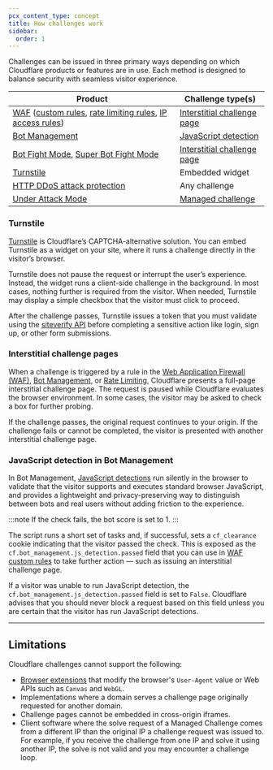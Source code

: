 ```yaml
---
pcx_content_type: concept
title: How challenges work
sidebar:
  order: 1
---
```


Challenges can be issued in three primary ways depending on which Cloudflare products or features are in use. Each method is designed to balance security with seamless visitor experience. 

| Product | Challenge type(s) |
| --- | --- |
| [WAF](/waf/) ([custom rules](/waf/custom-rules/), [rate limiting rules](/waf/rate-limiting-rules/), [IP access rules](/waf/tools/ip-access-rules/)) | [Interstitial challenge page](#interstitial-challenge-pages) |
| [Bot Management](/bots/get-started/bot-management/) | [JavaScript detection](/bots/additional-configurations/javascript-detections/) |
| [Bot Fight Mode](/bots/get-started/bot-fight-mode/), [Super Bot Fight Mode](/bots/get-started/super-bot-fight-mode/) | [Interstitial challenge page](#interstitial-challenge-pages) |
| [Turnstile](/turnstile/) | Embedded widget |
| [HTTP DDoS attack protection](/ddos-protection/managed-rulesets/http/) | Any challenge |
| [Under Attack Mode](/fundamentals/reference/under-attack-mode/) | [Managed challenge](/cloudflare-challenges/challenge-types/challenge-pages/#managed-challenge-recommended) |

### Turnstile

[Turnstile](/turnstile/) is Cloudflare’s CAPTCHA-alternative solution. You can embed Turnstile as a widget on your site, where it runs a challenge directly in the visitor’s browser.

Turnstile does not pause the request or interrupt the user’s experience. Instead, the widget runs a client-side challenge in the background. In most cases, nothing further is required from the visitor. When needed, Turnstile may display a simple checkbox that the visitor must click to proceed. 

After the challenge passes, Turnstile issues a token that you must validate using the [siteverify API](/turnstile/get-started/server-side-validation/) before completing a sensitive action like login, sign up, or other form submissions.

### Interstitial challenge pages

When a challenge is triggered by a rule in the [Web Application Firewall (WAF)](/waf/), [Bot Management](/bots/), or [Rate Limiting](/waf/rate-limiting-rules/), Cloudflare presents a full-page interstitial challenge page. The request is paused while Cloudflare evaluates the browser environment. In some cases, the visitor may be asked to check a box for further probing. 

If the challenge passes, the original request continues to your origin. If the challenge fails or cannot be completed, the visitor is presented with another interstitial challenge page.

### JavaScript detection in Bot Management

In Bot Management, [JavaScript detections](/bots/additional-configurations/javascript-detections/) run silently in the browser to validate that the visitor supports and executes standard browser JavaScript, and provides a lightweight and privacy-preserving way to distinguish between bots and real users without adding friction to the experience.

:::note
If the check fails, the bot score is set to 1.
:::

The script runs a short set of tasks and, if successful, sets a `cf_clearance` cookie indicating that the visitor passed the check. This is exposed as the `cf.bot_management.js_detection.passed` field that you can use in [WAF custom rules](/waf/custom-rules/) to take further action — such as issuing an interstitial challenge page. 

If a visitor was unable to run JavaScript detection, the `cf.bot_management.js_detection.passed` field is set to `False`. Cloudflare advises that you should never block a request based on this field unless you are certain that the visitor has run JavaScript detections.

---

## Limitations

Cloudflare challenges cannot support the following:

- [Browser extensions](/cloudflare-challenges/reference/supported-browsers/#browser-extensions) that modify the browser's `User-Agent` value or Web APIs such as `Canvas` and `WebGL`.
- Implementations where a domain serves a challenge page originally requested for another domain.
- Challenge pages cannot be embedded in cross-origin iframes.
- Client software where the solve request of a Managed Challenge comes from a different IP than the original IP a challenge request was issued to. For example, if you receive the challenge from one IP and solve it using another IP, the solve is not valid and you may encounter a challenge loop.